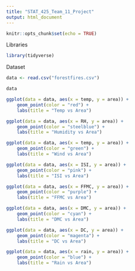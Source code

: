 ```yaml
---
title: "STAT_425_Team_11_Project"
output: html_document
---
```


```r
knitr::opts_chunk$set(echo = TRUE)
```


Libraries
```r
library(tidyverse)
```

Dataset
```r
data <- read.csv("forestfires.csv")

data
```

```r
ggplot(data = data, aes(x = temp, y = area)) +
    geom_point(color = "red") +
    labs(title = "Temp vs Area")
```

```r
ggplot(data = data, aes(x = RH, y = area)) +
    geom_point(color = "steelblue") +
    labs(title = "Humidity vs Area")
```

```r
ggplot(data = data, aes(x = temp, y = area)) +
    geom_point(color = "green") +
    labs(title = "Wind vs Area")
```

```r
ggplot(data = data, aes(x = ISI, y = area)) +
    geom_point(color = "pink") +
    labs(title = "ISI vs Area")
```

```r
ggplot(data = data, aes(x = FFMC, y = area)) +
    geom_point(color = "purple") +
    labs(title = "FFMC vs Area")
```

```r
ggplot(data = data, aes(x = DMC, y = area)) +
    geom_point(color = "cyan") +
    labs(title = "DMC vs Area")
```

```r
ggplot(data = data, aes(x = DC, y = area)) +
    geom_point(color = "magenta") +
    labs(title = "DC vs Area")
```

```r
ggplot(data = data, aes(x = rain, y = area)) +
    geom_point(color = "blue") +
    labs(title = "Rain vs Area")
```


